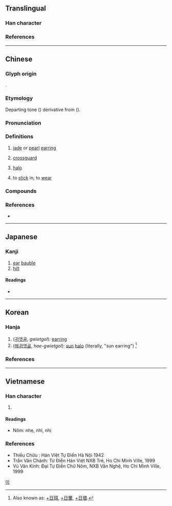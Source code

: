 {{character info}}
==Translingual==

===Han character===
{{Han char|rn=96|rad=玉|as=06|sn=10|four=11140|canj=MGSJ|ids=⿰𤣩耳}}

===References===
{{Han ref|kx=0731.080|dkj=20964|dj=1142.210|hdz=21109.130|uh=73E5}}

----

==Chinese==
{{zh-forms}}

===Glyph origin===
{{Han etym}}
{{Han compound|玉|耳|ls=psc|c1=s|c2=p|t1=jade}}.

===Etymology===
Departing tone ({{zh-l|*去聲}}) derivative from {{och-l|耳|ear}} ({{zh-ref|Schuessler, 2007}}).

===Pronunciation===
{{zh-pron
|m=ěr
|c=nei6,ji6,ji5
|h=pfs=ngí
|mc=y
|oc=y
|cat=n,v
}}

===Definitions===
{{zh-hanzi}}

# {{lb|zh|literary}} [[jade]] or [[pearl]] [[earring]]
# {{lb|zh|literary}} [[crossguard]]
# {{lb|zh|literary|astronomy}} [[halo]] {{gl|of the sun or the moon}}
# {{lb|zh|literary}} to [[stick]] in; to [[wear]]

===Compounds===
{{zh-der|墮珥遺簪|普珥日|暈珥|月珥|珥璫|珥貂|日珥|珥筆|珥金拖紫|瑤環瑜珥|簪珥|蟬珥|貂珥|約珥|兩珥|冠珥|刉珥|寶珥|抱珥|暉珥|服珥|櫛珥|漢珥貂|玉珥|珠珥|珥彤|珥環|珥絲|珥鶡|瑜珥|璫珥|祈珥|笄珥|耳珥|背珥|脫珥|脫簪珥|解珥|象珥|遺珥|遺珥墜簪|遺珥墮簪|遺簪墜珥|遺簪墮珥|金珥|釵珥|青珥}}

===References===
* {{R:yue:mfccd}}

----

==Japanese==

===Kanji===
{{ja-kanji|grade=|rs=玉06}}

# [[ear]] [[bauble]]
# [[hilt]]

====Readings====
* {{ja-readings
|goon=に
|kanon=じ
|kun=[[みみだま]] (mimidama), [[みみかざり]] (mimikazari), [[ひがさ]] (higasa)}}

----

==Korean==

===Hanja===
{{ko-hanja|hangeul=이|eumhun=|rv=i|mr=i|y=i}}

# ([[귀고리|귀엣골]], ''gwietgol''): [[earring]]
# ([[해귀엣골]], ''hae-gwietgol''): [[sun]] [[halo]] (literally, "sun earring") <ref>Also known as: [[日珥|+]][[日]][[珥]], [[日暈|+]][[日]][[暈]], [[日環|+]][[日]][[環]].</ref>

===References===
<references />

[[Category:Hanja readings|이]]

----

==Vietnamese==

===Han character===
{{vi-readings|reading=nhị|rs=玉06}}

# {{rfdef|vi|sort=玉06}}

====Readings====
* Nôm: nhẹ, nhĩ, nhị

===References===
* Thiều Chửu : Hán Việt Tự Điển Hà Nội 1942
* Trần Văn Chánh: Từ Điển Hán Việt NXB Trẻ, Ho Chi Minh Ville, 1999
* Vũ Văn Kính: Đại Tự Điển Chữ Nôm, NXB Văn Nghệ, Ho Chi Minh Ville, 1999